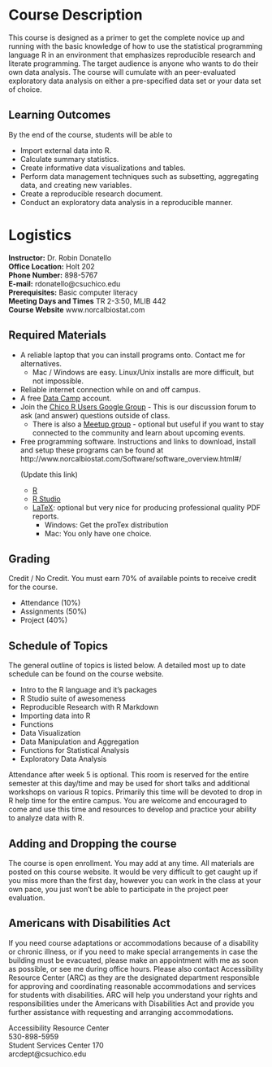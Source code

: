 # Course Description
This course is designed as a primer to get the complete novice up and running with the basic knowledge of how to use the statistical programming language R in an environment that emphasizes reproducible research and literate programming. The target audience is anyone who wants to do their own data analysis. The course will cumulate with an peer-evaluated exploratory data analysis on either a pre-specified data set or your data set of choice. 


## Learning Outcomes
By the end of the course, students will be able to

* Import external data into R.
* Calculate summary statistics.
* Create informative data visualizations and tables.
* Perform data management techniques such as subsetting, aggregating data, and creating new variables. 
* Create a reproducible research document.
* Conduct an exploratory data analysis in a reproducible manner.


# Logistics
**Instructor:** Dr. Robin Donatello  
**Office Location:** Holt 202  
**Phone Number:** 898-5767  
**E-mail:** rdonatello@csuchico.edu   
**Prerequisites:** Basic computer literacy  
**Meeting Days and Times** TR 2-3:50, MLIB 442  
**Course Website** www.norcalbiostat.com 

## Required Materials

* A reliable laptop that you can install programs onto. Contact me for alternatives.
    - Mac / Windows are easy. Linux/Unix installs are more difficult, but not impossible. 
* Reliable internet connection while on and off campus.
* A free [Data Camp](www.datacamp.com) account.
* Join the [Chico R Users Google Group](https://groups.google.com/forum/#!forum/chico-rug) - This is our discussion forum to ask (and answer) questions outside of class. 
    - There is also a [Meetup group](https://www.meetup.com/Chico-R-Users-Group/) - optional but useful if you want to stay connected to the community and learn about upcoming events. 
* Free programming software. Instructions and links to download, install and setup these programs can be found at http://www.norcalbiostat.com/Software/software_overview.html#/ <p class="text-danger"> (Update this link)</p>
    - [R](https://cran.r-project.org/)
    - [R Studio](https://www.rstudio.com/)
    - [LaTeX](https://www.latex-project.org/): optional but very nice for producing professional quality PDF reports. 
        - Windows: Get the proTex distribution
        - Mac: You only have one choice. 

## Grading
Credit / No Credit. You must earn 70% of available points to receive credit for the course. 

* Attendance (10%)
* Assignments (50%)
* Project (40%)


## Schedule of Topics
The general outline of topics is listed below. A detailed most up to date schedule can be found on the course website. 

* Intro to the R language and it's packages
* R Studio suite of awesomeness
* Reproducible Research with R Markdown
* Importing data into R
* Functions
* Data Visualization
* Data Manipulation and Aggregation
* Functions for Statistical Analysis
* Exploratory Data Analysis


Attendance after week 5 is optional. This room is reserved for the entire semester at this day/time and may be used for short talks and additional workshops on various R topics. Primarily this time will be devoted to drop in R help time for the entire campus. 
You are welcome and encouraged to come and use this time and resources to develop and practice your ability to analyze data with R. 



## Adding and Dropping the course
The course is open enrollment. You may add at any time. All materials are posted on this course website. It would be very difficult to get caught up if you miss more than the first day, however you can work in the class at your own pace, you just won't be able to participate in the project peer evaluation. 


## Americans with Disabilities Act
If you need course adaptations or accommodations because of a disability or chronic illness,  or if you need to make special arrangements in case the building must be evacuated, please make an appointment with me as soon as possible, or see me during office hours. Please also contact Accessibility Resource Center (ARC) as they are the designated department responsible for approving and coordinating reasonable accommodations and services for students with disabilities. ARC will help you understand your rights and responsibilities under the Americans with Disabilities Act and provide you further assistance with requesting and arranging accommodations.

Accessibility Resource Center  
530-898-5959   
Student Services Center 170  
arcdept@csuchico.edu  






